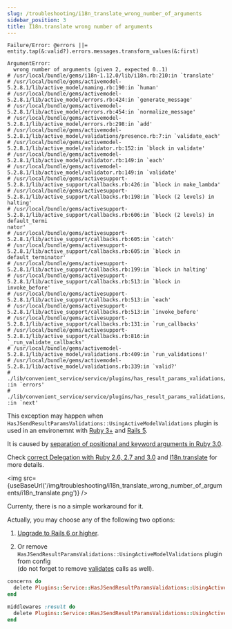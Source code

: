 ```yaml
---
slug: /troubleshooting/i18n_translate_wrong_number_of_arguments
sidebar_position: 3
title: I18n.translate wrong number of arguments
---
```



```
Failure/Error: @errors ||= entity.tap(&:valid?).errors.messages.transform_values(&:first)

ArgumentError:
  wrong number of arguments (given 2, expected 0..1)
# /usr/local/bundle/gems/i18n-1.12.0/lib/i18n.rb:210:in `translate'
# /usr/local/bundle/gems/activemodel-5.2.8.1/lib/active_model/naming.rb:190:in `human'
# /usr/local/bundle/gems/activemodel-5.2.8.1/lib/active_model/errors.rb:424:in `generate_message'
# /usr/local/bundle/gems/activemodel-5.2.8.1/lib/active_model/errors.rb:454:in `normalize_message'
# /usr/local/bundle/gems/activemodel-5.2.8.1/lib/active_model/errors.rb:298:in `add'
# /usr/local/bundle/gems/activemodel-5.2.8.1/lib/active_model/validations/presence.rb:7:in `validate_each'
# /usr/local/bundle/gems/activemodel-5.2.8.1/lib/active_model/validator.rb:152:in `block in validate'
# /usr/local/bundle/gems/activemodel-5.2.8.1/lib/active_model/validator.rb:149:in `each'
# /usr/local/bundle/gems/activemodel-5.2.8.1/lib/active_model/validator.rb:149:in `validate'
# /usr/local/bundle/gems/activesupport-5.2.8.1/lib/active_support/callbacks.rb:426:in `block in make_lambda'
# /usr/local/bundle/gems/activesupport-5.2.8.1/lib/active_support/callbacks.rb:198:in `block (2 levels) in halting'
# /usr/local/bundle/gems/activesupport-5.2.8.1/lib/active_support/callbacks.rb:606:in `block (2 levels) in default_termi
nator'
# /usr/local/bundle/gems/activesupport-5.2.8.1/lib/active_support/callbacks.rb:605:in `catch'
# /usr/local/bundle/gems/activesupport-5.2.8.1/lib/active_support/callbacks.rb:605:in `block in default_terminator'
# /usr/local/bundle/gems/activesupport-5.2.8.1/lib/active_support/callbacks.rb:199:in `block in halting'
# /usr/local/bundle/gems/activesupport-5.2.8.1/lib/active_support/callbacks.rb:513:in `block in invoke_before'
# /usr/local/bundle/gems/activesupport-5.2.8.1/lib/active_support/callbacks.rb:513:in `each'
# /usr/local/bundle/gems/activesupport-5.2.8.1/lib/active_support/callbacks.rb:513:in `invoke_before'
# /usr/local/bundle/gems/activesupport-5.2.8.1/lib/active_support/callbacks.rb:131:in `run_callbacks'
# /usr/local/bundle/gems/activesupport-5.2.8.1/lib/active_support/callbacks.rb:816:in `_run_validate_callbacks'
# /usr/local/bundle/gems/activemodel-5.2.8.1/lib/active_model/validations.rb:409:in `run_validations!'
# /usr/local/bundle/gems/activemodel-5.2.8.1/lib/active_model/validations.rb:339:in `valid?'
# ./lib/convenient_service/service/plugins/has_result_params_validations/using_active_model_validations/middleware.rb:28
:in `errors'
# ./lib/convenient_service/service/plugins/has_result_params_validations/using_active_model_validations/middleware.rb:10
:in `next'
```

This exception may happen when `HasJSendResultParamsValidations::UsingActiveModelValidations` plugin is used in an environemnt with [Ruby 3+](https://www.ruby-lang.org/en/news/2020/12/25/ruby-3-0-0-released/) and [Rails 5](https://api.rubyonrails.org/v5.0.0/).

It is caused by [separation of positional and keyword arguments in Ruby 3.0](https://www.ruby-lang.org/en/news/2019/12/12/separation-of-positional-and-keyword-arguments-in-ruby-3-0/).

Check [correct Delegation with Ruby 2.6, 2.7 and 3.0](https://eregon.me/blog/2021/02/13/correct-delegation-in-ruby-2-27-3.html) and [I18n.translate](https://github.com/ruby-i18n/i18n/blob/v1.12.0/lib/i18n.rb#L195) for more details.

<img src={useBaseUrl('/img/troubleshooting/i18n_translate_wrong_number_of_arguments/i18n_translate.png')} />

Currenty, there is no a simple workaround for it.

Actually, you may choose any of the following two options:

1. [Upgrade to Rails 6 or higher](https://edgeguides.rubyonrails.org/upgrading_ruby_on_rails.html).

2. Or remove `HasJSendResultParamsValidations::UsingActiveModelValidations` plugin from config <br />
  (do not forget to remove [validates](https://edgeguides.rubyonrails.org/active_record_validations.html) calls as well).

  ```ruby
  concerns do
    delete Plugins::Service::HasJSendResultParamsValidations::UsingActiveModelValidations::Concern
  end

  middlewares :result do
    delete Plugins::Service::HasJSendResultParamsValidations::UsingActiveModelValidations::Middleware
  end
  ```
